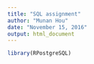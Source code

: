```yaml
---
title: "SQL assignment"
author: "Munan Hou"
date: "November 15, 2016"
output: html_document
---
```


```r
library(RPostgreSQL)
```
